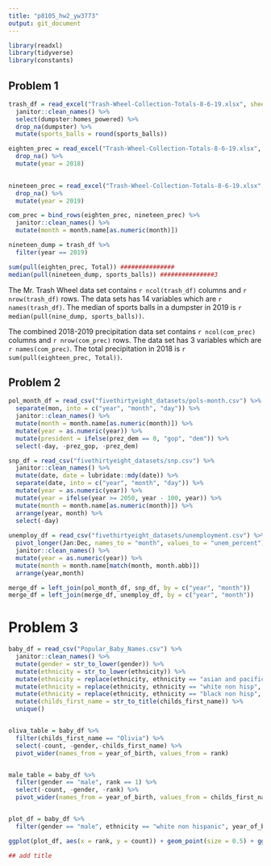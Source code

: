 ```yaml
---
title: "p8105_hw2_yw3773"
output: git_document
---
```


```r
library(readxl)
library(tidyverse)
library(constants)
```

## Problem 1
```r
trash_df = read_excel("Trash-Wheel-Collection-Totals-8-6-19.xlsx", sheet = "Mr. Trash Wheel") %>%
  janitor::clean_names() %>%
  select(dumpster:homes_powered) %>%
  drop_na(dumpster) %>%
  mutate(sports_balls = round(sports_balls))

eighten_prec = read_excel("Trash-Wheel-Collection-Totals-8-6-19.xlsx", sheet = "2018 Precipitation", range = "A2:B14") %>%
  drop_na() %>%
  mutate(year = 2018)
  

nineteen_prec = read_excel("Trash-Wheel-Collection-Totals-8-6-19.xlsx", sheet = "2019 Precipitation", range = "A2:B14") %>%
  drop_na() %>%
  mutate(year = 2019)

com_prec = bind_rows(eighten_prec, nineteen_prec) %>%
  janitor::clean_names() %>%
  mutate(month = month.name[as.numeric(month)]) 

nineteen_dump = trash_df %>%
  filter(year == 2019)

sum(pull(eighten_prec, Total)) ###############
median(pull(nineteen_dump, sports_balls)) ###############3
```

The Mr. Trash Wheel data set contains `r ncol(trash_df)` columns and `r nrow(trash_df)` rows. The data sets has 14 variables which are `r names(trash_df)`. The median of sports balls in a dumpster in 2019 is `r median(pull(nine_dump, sports_balls))`.

The combined 2018-2019 precipitation data set contains `r ncol(com_prec)` columns and `r nrow(com_prec)` rows. The data set has 3 variables which are `r names(com_prec)`. The total precipitation in 2018 is `r sum(pull(eighteen_prec, Total))`.

## Problem 2

```r
pol_month_df = read_csv("fivethirtyeight_datasets/pols-month.csv") %>%
  separate(mon, into = c("year", "month", "day")) %>%
  janitor::clean_names() %>%
  mutate(month = month.name[as.numeric(month)]) %>%
  mutate(year = as.numeric(year)) %>%
  mutate(president = ifelse(prez_dem == 0, "gop", "dem")) %>%
  select(-day, -prez_gop, -prez_dem) 

snp_df = read_csv("fivethirtyeight_datasets/snp.csv") %>%
  janitor::clean_names() %>%
  mutate(date, date = lubridate::mdy(date)) %>% 
  separate(date, into = c("year", "month", "day")) %>% 
  mutate(year = as.numeric(year)) %>% 
  mutate(year = ifelse(year >= 2050, year - 100, year)) %>%
  mutate(month = month.name[as.numeric(month)]) %>% 
  arrange(year, month) %>%
  select(-day)
 
unemploy_df = read_csv("fivethirtyeight_datasets/unemployment.csv") %>%
  pivot_longer(Jan:Dec, names_to = "month", values_to = "unem_percent") %>%
  janitor::clean_names() %>%
  mutate(year = as.numeric(year)) %>%
  mutate(month = month.name[match(month, month.abb)])
  arrange(year,month) 

merge_df = left_join(pol_month_df, snp_df, by = c("year", "month"))
merge_df = left_join(merge_df, unemploy_df, by = c("year", "month"))
```


# Problem 3

```r
baby_df = read_csv("Popular_Baby_Names.csv") %>%
  janitor::clean_names() %>%
  mutate(gender = str_to_lower(gender)) %>%
  mutate(ethnicity = str_to_lower(ethnicity)) %>%
  mutate(ethnicity = replace(ethnicity, ethnicity == "asian and pacific islander" | ethnicity == "asian and paci", "asian and pacific")) %>%
  mutate(ethnicity = replace(ethnicity, ethnicity == "white non hisp", "white non hispanic")) %>%
  mutate(ethnicity = replace(ethnicity, ethnicity == "black non hisp", "black non hispanic")) %>%
  mutate(childs_first_name = str_to_title(childs_first_name)) %>%
  unique()


oliva_table = baby_df %>%
  filter(childs_first_name == "Olivia") %>%
  select(-count, -gender,-childs_first_name) %>%
  pivot_wider(names_from = year_of_birth, values_from = rank)


male_table = baby_df %>%
  filter(gender == "male", rank == 1) %>%
  select(-count, -gender, -rank) %>%
  pivot_wider(names_from = year_of_birth, values_from = childs_first_name)


plot_df = baby_df %>%
  filter(gender == "male", ethnicity == "white non hispanic", year_of_birth == 2016)

ggplot(plot_df, aes(x = rank, y = count)) + geom_point(size = 0.5) + ggtitle("") + geom_rug(col = "red", alpha = 0.5, size=1.5)

## add title 
```





